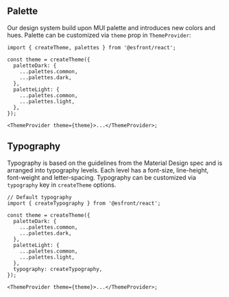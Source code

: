 

<Meta of={ThemingStories} />

## Palette

Our design system build upon MUI palette and introduces new colors and hues. Palette can be customized via `theme` prop
in `ThemeProvider`:

```tsx
import { createTheme, palettes } from '@esfront/react';

const theme = createTheme({
  paletteDark: {
    ...palettes.common,
    ...palettes.dark,
  },
  paletteLight: {
    ...palettes.common,
    ...palettes.light,
  },
});

<ThemeProvider theme={theme}>...</ThemeProvider>;
```

<Story of={ThemingStories.Palette} />

## Typography

Typography is based on the guidelines from the Material Design spec and is arranged into typography levels. Each level
has a font-size, line-height, font-weight and letter-spacing. Typography can be customized via `typography` key in
`createTheme` options.

```tsx
// Default typography
import { createTypography } from '@esfront/react';

const theme = createTheme({
  paletteDark: {
    ...palettes.common,
    ...palettes.dark,
  },
  paletteLight: {
    ...palettes.common,
    ...palettes.light,
  },
  typography: createTypography,
});

<ThemeProvider theme={theme}>...</ThemeProvider>;
```

<Story of={ThemingStories.Typography} />
